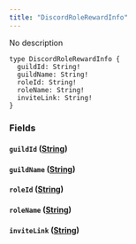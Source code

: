 ```yaml
---
title: "DiscordRoleRewardInfo"
---
```


No description

```
type DiscordRoleRewardInfo {
  guildId: String!
  guildName: String!
  roleId: String!
  roleName: String!
  inviteLink: String!
}

```

### Fields[](#fields "Direct link to heading")

#### `guildId` ([String](/developer/graphql-api/references/scalars/string))[](#guildid-string "Direct link to heading")

#### `guildName` ([String](/developer/graphql-api/references/scalars/string))[](#guildname-string "Direct link to heading")

#### `roleId` ([String](/developer/graphql-api/references/scalars/string))[](#roleid-string "Direct link to heading")

#### `roleName` ([String](/developer/graphql-api/references/scalars/string))[](#rolename-string "Direct link to heading")

#### `inviteLink` ([String](/developer/graphql-api/references/scalars/string))[](#invitelink-string "Direct link to heading")